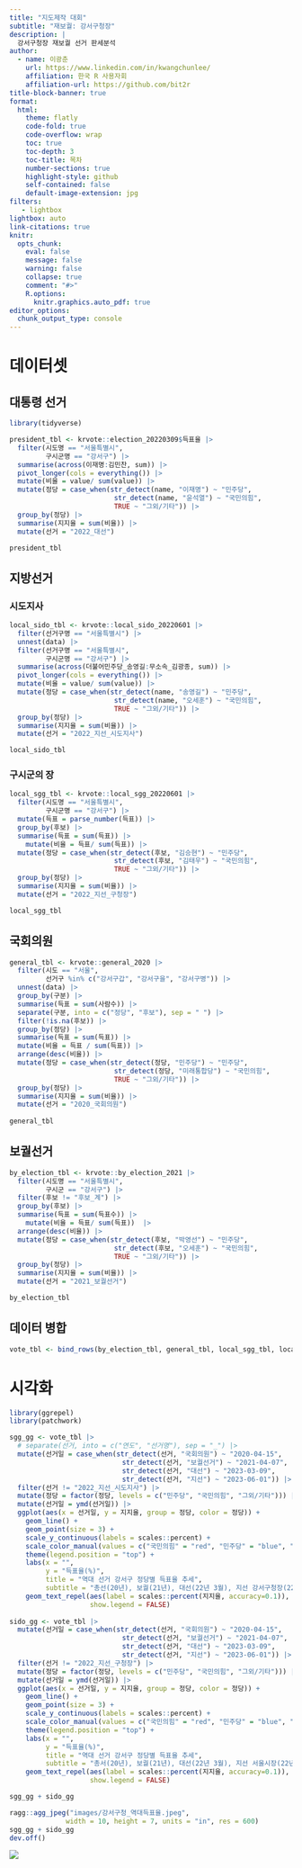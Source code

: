 ```yaml
---
title: "지도제작 대회"
subtitle: "재보궐: 강서구청장"
description: |
  강서구청장 재보궐 선거 판세분석
author:
  - name: 이광춘
    url: https://www.linkedin.com/in/kwangchunlee/
    affiliation: 한국 R 사용자회
    affiliation-url: https://github.com/bit2r
title-block-banner: true
format:
  html:
    theme: flatly
    code-fold: true
    code-overflow: wrap
    toc: true
    toc-depth: 3
    toc-title: 목차
    number-sections: true
    highlight-style: github    
    self-contained: false
    default-image-extension: jpg
filters:
   - lightbox
lightbox: auto
link-citations: true
knitr:
  opts_chunk: 
    eval: false
    message: false
    warning: false
    collapse: true
    comment: "#>" 
    R.options:
      knitr.graphics.auto_pdf: true
editor_options: 
  chunk_output_type: console
---
```


# 데이터셋

## 대통령 선거

```r
library(tidyverse)

president_tbl <- krvote::election_20220309$득표율 |> 
  filter(시도명 == "서울특별시",
         구시군명 == "강서구") |> 
  summarise(across(이재명:김민찬, sum)) |> 
  pivot_longer(cols = everything()) |> 
  mutate(비율 = value/ sum(value)) |> 
  mutate(정당 = case_when(str_detect(name, "이재명") ~ "민주당",
                          str_detect(name, "윤석열") ~ "국민의힘",
                          TRUE ~ "그외/기타")) |> 
  group_by(정당) |> 
  summarise(지지율 = sum(비율)) |> 
  mutate(선거 = "2022_대선")

president_tbl
```

## 지방선거

### 시도지사

```r
local_sido_tbl <- krvote::local_sido_20220601 |> 
  filter(선거구명 == "서울특별시") |> 
  unnest(data) |> 
  filter(선거구명 == "서울특별시",
         구시군명 == "강서구") |> 
  summarise(across(더불어민주당_송영길:무소속_김광종, sum)) |> 
  pivot_longer(cols = everything()) |> 
  mutate(비율 = value/ sum(value)) |> 
  mutate(정당 = case_when(str_detect(name, "송영길") ~ "민주당",
                          str_detect(name, "오세훈") ~ "국민의힘",
                          TRUE ~ "그외/기타")) |> 
  group_by(정당) |> 
  summarise(지지율 = sum(비율)) |> 
  mutate(선거 = "2022_지선_시도지사")  

local_sido_tbl
```


### 구시군의 장

```r
local_sgg_tbl <- krvote::local_sgg_20220601 |> 
  filter(시도명 == "서울특별시",
         구시군명 == "강서구") |> 
  mutate(득표 = parse_number(득표)) |> 
  group_by(후보) |> 
  summarise(득표 = sum(득표)) |> 
    mutate(비율 = 득표/ sum(득표)) |> 
  mutate(정당 = case_when(str_detect(후보, "김승현") ~ "민주당",
                          str_detect(후보, "김태우") ~ "국민의힘",
                          TRUE ~ "그외/기타")) |> 
  group_by(정당) |> 
  summarise(지지율 = sum(비율)) |> 
  mutate(선거 = "2022_지선_구청장")  

local_sgg_tbl
```


## 국회의원

```r
general_tbl <- krvote::general_2020 |> 
  filter(시도 == "서울",
         선거구 %in% c("강서구갑", "강서구을", "강서구병")) |> 
  unnest(data) |> 
  group_by(구분) |> 
  summarise(득표 = sum(사람수)) |> 
  separate(구분, into = c("정당", "후보"), sep = " ") |> 
  filter(!is.na(후보)) |> 
  group_by(정당) |> 
  summarise(득표 = sum(득표)) |> 
  mutate(비율 = 득표 / sum(득표)) |> 
  arrange(desc(비율)) |> 
  mutate(정당 = case_when(str_detect(정당, "민주당") ~ "민주당",
                          str_detect(정당, "미래통합당") ~ "국민의힘",
                          TRUE ~ "그외/기타")) |> 
  group_by(정당) |> 
  summarise(지지율 = sum(비율)) |> 
  mutate(선거 = "2020_국회의원")  
  
general_tbl  
```


## 보궐선거

```r
by_election_tbl <- krvote::by_election_2021 |> 
  filter(시도명 == "서울특별시",
         구시군 == "강서구") |> 
  filter(후보 != "후보_계") |> 
  group_by(후보) |> 
  summarise(득표 = sum(득표수)) |> 
    mutate(비율 = 득표/ sum(득표))  |> 
  arrange(desc(비율)) |> 
  mutate(정당 = case_when(str_detect(후보, "박영선") ~ "민주당",
                          str_detect(후보, "오세훈") ~ "국민의힘",
                          TRUE ~ "그외/기타")) |> 
  group_by(정당) |> 
  summarise(지지율 = sum(비율)) |> 
  mutate(선거 = "2021_보궐선거")

by_election_tbl
```


## 데이터 병합

```r
vote_tbl <- bind_rows(by_election_tbl, general_tbl, local_sgg_tbl, local_sido_tbl, president_tbl)
```


# 시각화

```r
library(ggrepel)
library(patchwork)

sgg_gg <- vote_tbl |> 
  # separate(선거, into = c("연도", "선거명"), sep = "_") |> 
  mutate(선거일 = case_when(str_detect(선거, "국회의원") ~ "2020-04-15",
                            str_detect(선거, "보궐선거") ~ "2021-04-07",
                            str_detect(선거, "대선") ~ "2023-03-09",
                            str_detect(선거, "지선") ~ "2023-06-01")) |> 
  filter(선거 != "2022_지선_시도지사") |> 
  mutate(정당 = factor(정당, levels = c("민주당", "국민의힘", "그외/기타"))) |> 
  mutate(선거일 = ymd(선거일)) |> 
  ggplot(aes(x = 선거일, y = 지지율, group = 정당, color = 정당)) +
    geom_line() +
    geom_point(size = 3) +
    scale_y_continuous(labels = scales::percent) +
    scale_color_manual(values = c("국민의힘" = "red", "민주당" = "blue", "그외/기타" = "gray30")) +
    theme(legend.position = "top") +
    labs(x = "",
         y = "득표율(%)",
         title = "역대 선거 강서구 정당별 득표율 추세",
         subtitle = "총선(20년), 보궐(21년), 대선(22년 3월), 지선 강서구청장(22년 6월)") +
    geom_text_repel(aes(label = scales::percent(지지율, accuracy=0.1)),
                    show.legend = FALSE)
    
sido_gg <- vote_tbl |> 
  mutate(선거일 = case_when(str_detect(선거, "국회의원") ~ "2020-04-15",
                            str_detect(선거, "보궐선거") ~ "2021-04-07",
                            str_detect(선거, "대선") ~ "2023-03-09",
                            str_detect(선거, "지선") ~ "2023-06-01")) |> 
  filter(선거 != "2022_지선_구청장") |> 
  mutate(정당 = factor(정당, levels = c("민주당", "국민의힘", "그외/기타"))) |> 
  mutate(선거일 = ymd(선거일)) |> 
  ggplot(aes(x = 선거일, y = 지지율, group = 정당, color = 정당)) +
    geom_line() +
    geom_point(size = 3) +
    scale_y_continuous(labels = scales::percent) +
    scale_color_manual(values = c("국민의힘" = "red", "민주당" = "blue", "그외/기타" = "gray30")) +
    theme(legend.position = "top") +
    labs(x = "",
         y = "득표율(%)",
         title = "역대 선거 강서구 정당별 득표율 추세",
         subtitle = "총서(20년), 보궐(21년), 대선(22년 3월), 지선 서울시장(22년 6월)") +
    geom_text_repel(aes(label = scales::percent(지지율, accuracy=0.1)),
                    show.legend = FALSE)

sgg_gg + sido_gg

ragg::agg_jpeg("images/강서구청_역대득표율.jpeg",
              width = 10, height = 7, units = "in", res = 600)
sgg_gg + sido_gg
dev.off()

```


![](images/강서구청_역대득표율.jpeg)

